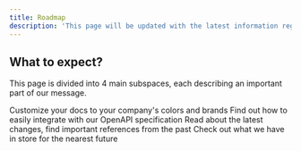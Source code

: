 ```yaml
---
title: Roadmap
description: 'This page will be updated with the latest information regarding the development plans of Altera'
---
```


## What to expect?

This page is divided into 4 main subspaces, each describing an important part of our message.

<CardGroup cols={2}>
  <Card
    title="Learn about our projects"
    icon="pen-to-square"
    href="https://mintlify.com/docs/settings/global"
  >
    Customize your docs to your company's colors and brands
  </Card>
  <Card
    title="Browse API definitions"
    icon="code"
    href="https://mintlify.com/docs/api-playground/openapi"
  >
    Find out how to easily integrate with our OpenAPI specification
  </Card>
  <Card
    title="Find latest changes"
    icon="screwdriver-wrench"
    href="https://mintlify.com/docs/components/accordion"
  >
    Read about the latest changes, find important references from the past
  </Card>
  <Card
    title="See our plans"
    icon="stars"
    href="https://mintlify.com/customers"
  >
    Check out what we have in store for the nearest future
  </Card>
</CardGroup>
